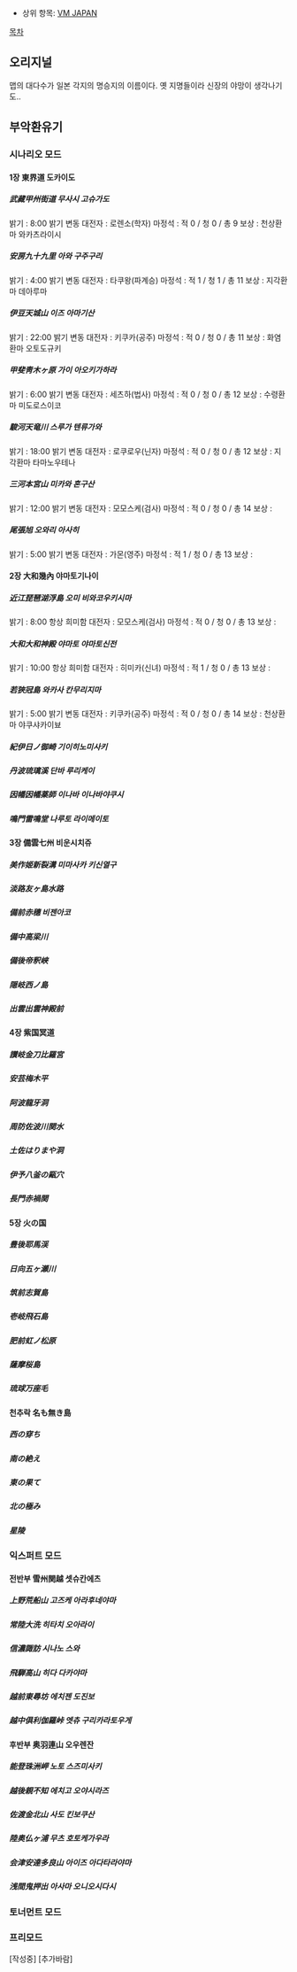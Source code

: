 * 상위 항목: [[VM JAPAN]]

[[목차]]
== 오리지널 ==

맵의 대다수가 일본 각지의 명승지의 이름이다. 옛 지명들이라 신장의 야망이 생각나기도..

== 부악환유기 ==

=== 시나리오 모드 ===

==== 1장 東界道 도카이도 ====

===== 武藏甲州街道 무사시 고슈가도 =====
밝기 : 8:00 밝기 변동
대전자 : 로렌소(학자)
마정석 : 적 0 / 청 0 / 총 9
보상 : 천상환마 와카츠라이시

===== 安房九十九里 아와 구주구리 =====
밝기 : 4:00 밝기 변동
대전자 : 타쿠왕(파계승)
마정석 : 적 1 / 청 1 / 총 11
보상 : 지각환마 데아루마
===== 伊豆天城山 이즈 아마기산 =====
밝기 : 22:00 밝기 변동
대전자 : 키쿠카(공주)
마정석 : 적 0 / 청 0 / 총 11
보상 : 화염환마 오토도규키
===== 甲斐靑木ヶ原 가이 아오키가하라 =====
밝기 : 6:00 밝기 변동
대전자 : 세츠하(법사)
마정석 : 적 0 / 청 0 / 총 12
보상 : 수령환마 미도로스이코
===== 駿河天竜川 스루가 텐류가와 =====
밝기 : 18:00 밝기 변동
대전자 : 로쿠로우(닌자)
마정석 : 적 0 / 청 0 / 총 12
보상 : 지각환마 타마노우테나
===== 三河本宮山 미카와 혼구산 =====
밝기 : 12:00 밝기 변동
대전자 : 모모스케(검사)
마정석 : 적 0 / 청 0 / 총 14
보상 :
===== 尾張旭 오와리 아사히 =====
밝기 : 5:00 밝기 변동
대전자 : 가몬(영주)
마정석 : 적 1 / 청 0 / 총 13
보상 :
==== 2장 大和幾內 야마토기나이 ====

===== 近江琵琶湖浮島 오미 비와코우키시마 =====
밝기 : 8:00 항상 희미함
대전자 : 모모스케(검사)
마정석 : 적 0 / 청 0 / 총 13
보상 :
===== 大和大和神殿 야마토 야마토신전 =====
밝기 : 10:00 항상 희미함
대전자 : 히미카(신녀)
마정석 : 적 1 / 청 0 / 총 13
보상 : 
===== 若狹冠島 와카사 칸무리지마 =====
밝기 : 5:00 밝기 변동
대전자 : 키쿠카(공주)
마정석 : 적 0 / 청 0 / 총 14
보상 : 천상환마 야쿠샤카이뵤
===== 紀伊日ノ御崎 기이히노미사키 =====
===== 丹波琉璃溪 단바 루리케이 =====
===== 因幡因幡薬師 이나바 이나바야쿠시 =====
===== 鳴門雷鳴堂 나루토 라이메이토 =====

==== 3장 備雲七州 비운시치쥬 ====

===== 美作姬新裂溝 미마사카 키신열구 =====
===== 淡路友ヶ島水路 =====
===== 備前赤穗 비젠아코 =====
===== 備中高梁川 =====
===== 備後帝釈峡 =====
===== 隠岐西ノ島 =====
===== 出雲出雲神殿前 =====

==== 4장 紫国冥道 ====

===== 讃岐金刀比羅宮 =====
===== 安芸梅木平 =====
===== 阿波龍牙洞 =====
===== 周防佐波川関水 =====
===== 土佐はりまや洞 =====
===== 伊予八釜の甌穴 =====
===== 長門赤禍関 =====

==== 5장 火の国 ====

===== 豊後耶馬渓 =====
===== 日向五ヶ瀬川 =====
===== 筑前志賀島 =====
===== 壱岐飛石島 =====
===== 肥前虹ノ松原 =====
===== 薩摩桜島 =====
===== 琉球万座毛 =====

==== 천추락 名も無き島 ====

===== 西の穿ち =====
===== 南の絶え =====
===== 東の果て =====
===== 北の極み =====
===== 星陵 =====
=== 익스퍼트 모드 ===
==== 전반부 雪州関越 셋슈칸에츠 ====

===== 上野荒船山 고즈케 아라후네야마 =====
===== 常陸大洗 히타치 오아라이 =====
===== 信濃諏訪 시나노 스와 =====
===== 飛騨高山 히다 다카야마 =====
===== 越前東尋坊 에치젠 도진보 =====
===== 越中俱利伽羅峠 엣츄 구리카라토우게 =====

==== 후반부 奥羽連山 오우렌잔 ====

===== 能登珠洲岬 노토 스즈미사키 =====
===== 越後親不知 에치고 오야시라즈 =====
===== 佐渡金北山 사도 킨보쿠산 =====
===== 陸奥仏ヶ浦 무츠 호토케가우라 =====
===== 会津安達多良山 아이즈 아다타라야마 =====
===== 浅間鬼押出 아사마 오니오시다시 =====
=== 토너먼트 모드 ===

=== 프리모드 ===

[작성중] [추가바람]
